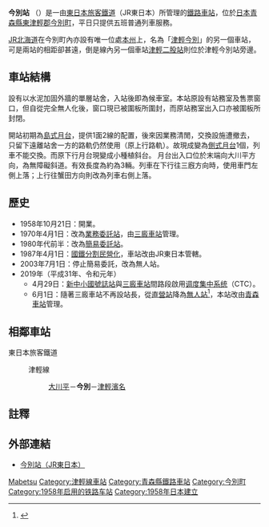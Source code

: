 {{noteTA
|T=zh-tw:今別車站;zh-hk:今別站; zh-cn:今別站;
|1=zh-tw:今別車站;zh-hk:今別站; zh-cn:今別站;
}}
{{日本車站資訊
|公司色 = green
|文字色 = 
|站名 = 今別站
|圖片 = Imabetsu Station 01.jpg
|pxl = 
|圖片說明 = 今別站站房，攝於2008年8月。
|日文原名 = 今別
|平假名 = いまべつ
|羅馬拼音 = Imabetsu
|副站名 = 
|所屬公司 = [[東日本旅客鐵道|東日本旅客鐵道]]（JR東日本）
|電報略號 = イマ
|車站編號 =
|所在地 = [[青森縣|青森縣]][[東津輕郡|東津輕郡]][[今別町|今別町]]大字今別字中沢37-1
|車站構造 = [[地面車站|地面車站]]
|月台配置 =1面1線
|所屬路線 = {{Color|#00b2e5|■}}[[津輕線|津輕線]]
|前一站 = [[大川平站|大川平]]
|前一站距離 = 2.4
|後一站距離 = 1.7
|後一站 = [[津輕濱名站|津輕濱名]]
|距離 = 51.0
|起點站 = [[青森車站|青森]]
|啟用年月日 = 1958年（[[昭和|昭和]]33年）10月21日
|廢站年月日 = 
|上下車人次 =
|統計年度 =
|轉車 =
|備註 = 無人站，由青森站管理
}}

'''今別站''' （{{jpn|j=今別駅|hg=いまべつえき|rm=Imabetsu eki|f=y}}）是一由[[東日本旅客鐵道|東日本旅客鐵道]]（JR東日本）所管理的[[鐵路車站|鐵路車站]]，位於[[日本|日本]][[青森縣|青森縣]][[東津輕郡|東津輕郡]][[今別町|今別町]]，平日只提供五班普通列車服務。

[[JR北海道|JR北海道]]在今別町內亦設有唯一位處[[本州|本州]]上，名為「[[津輕今別站|津輕今別]]」的另一個車站，可是兩站的相距卻甚遠，倒是線內另一個車站[[津輕二股站|津輕二股站]]則位於津輕今別站旁邊。
==車站結構==
設有以水泥加固外牆的單層站舍，入站後即為候車室。本站原設有站務室及售票窗口，但自從完全無人化後，窗口現已被圍板所圍封，而原站務室出入口亦被圍板所封閉。

開站初期為[[島式月台|島式月台]]，提供1面2線的配置，後來因業務清閒，交換設施遭撤去，只留下遠離站舍一方的路軌仍然使用（原上行路軌）。故現成變為[[側式月台|側式月台]]1個，列車不能交換。而原下行月台現變成小種植斜台。
月台出入口位於末端向大川平方向，為無障礙斜道。有效長度為約為3輛。列車在下行往三廐方向時，使用車門左側上落；上行往蟹田方向則改為列車右側上落。

== 歷史 ==
* 1958年10月21日：開業。
* 1970年4月1日：改為[[業務委託站|業務委託站]]，由[[三廄車站|三廄車站]]管理。
* 1980年代前半：改為[[簡易委託站|簡易委託站]]。
* 1987年4月1日：[[國鐵分割民營化|國鐵分割民營化]]，車站改由JR東日本管轄。
* 2003年7月1日：停止簡易委託，改為無人站。
* 2019年（平成31年、令和元年）
** 4月29日：[[新中小國號誌站|新中小國號誌站]]與[[三廄車站|三廄車站]]間路段啟用[[调度集中系统|调度集中系统]]（CTC）。
** 6月1日：隨著三廄車站不再設站長，從[[直營站|直營站]]降為[[無人站|無人站]]<ref name="2019-06-09">{{Cite news|url=https://www.asahi.com/sp/articles/ASM6352HBM63UBNB00F.html|title=（青森）津軽半島最北の駅が無人に 駅長さん、有終の一日|newspaper=朝日新聞|date=2019-06-08|accessdate=2019-06-08|archivedate=2019-06-08|archiveurl=https://web.archive.org/web/20190608074304/https://www.asahi.com/sp/articles/ASM6352HBM63UBNB00F.html|dead-url=no}}</ref>，本站改由[[青森車站|青森車站]]管理。

==相鄰車站==
;東日本旅客鐵道
:{{Color|#00b2e5|■}}津輕線
::[[大川平站|大川平]]－'''今別'''－[[津輕濱名站|津輕濱名]]

==註釋==
{{reflist}}

==外部連結==
* [http://www.jreast.co.jp/estation/station/info.aspx?StationCd=160 今別站（JR東日本）]{{Wayback|url=http://www.jreast.co.jp/estation/station/info.aspx?StationCd=160 |date=20180126125901 }}{{ja}}

{{津輕線}}

{{DEFAULTSORT:Imabetsu}}
[[Category:日本鐵路車站_I|Mabetsu]]
[[Category:津輕線車站|Category:津輕線車站]]
[[Category:青森縣鐵路車站|Category:青森縣鐵路車站]]
[[Category:今別町|Category:今別町]]
[[Category:1958年启用的铁路车站|Category:1958年启用的铁路车站]]
[[Category:1958年日本建立|Category:1958年日本建立]]
